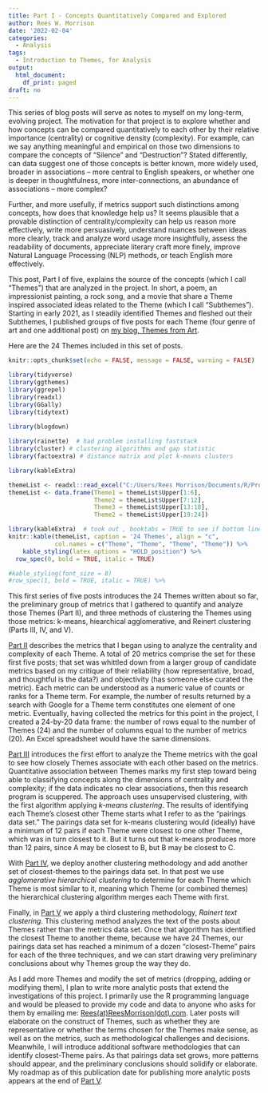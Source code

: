 ```yaml
---
title: Part I - Concepts Quantitatively Compared and Explored
author: Rees W. Morrison
date: '2022-02-04'
categories:
  - Analysis
tags:
  - Introduction to Themes, for Analysis
output:
  html_document:
    df_print: paged
draft: no
---
```


This series of blog posts will serve as notes to myself on my long-term, evolving project.   The motivation for that project is to explore whether and how concepts can be compared quantitatively to each other by their relative importance (centrality) or cognitive density (complexity).  For example, can we say anything meaningful and empirical on those two dimensions to compare the concepts of "Silence" and "Destruction"? Stated differently, can data suggest one of those concepts is better known, more widely used, broader in associations -- more central to English speakers, or whether one is deeper in thoughtfulness, more inter-connections, an abundance of associations -- more complex? 

<!--more-->

Further, and more usefully, if metrics support such distinctions among concepts, how does that knowledge help us?  It seems plausible that a provable distinction of centrality/complexity can help us reason more effectively, write more persuasively, understand nuances between ideas more clearly, track and analyze word usage more insightfully, assess the readability of documents, appreciate literary craft more finely, improve Natural Language Processing (NLP) methods, or teach English more effectively.   

This post, Part I of five, explains the source of the concepts (which I call "Themes") that are analyzed in the project. In short, a poem, an impressionist painting, a rock song, and a movie that share a Theme inspired associated ideas related to the Theme (which I call "Subthemes"). Starting in early 2021, as I steadily identified Themes and fleshed out their Subthemes, I published groups of five posts for each Theme (four genre of art and one additional post) on [my blog, Themes from Art](https://themesfromart.com/). 

<!-- did not seek to be exhaustive in subthemes nor cover them in depth.  Books have been written about each!  Names of subthemes were effort at concision and avoided using the term -->

Here are the 24 Themes included in this set of posts.

```r

knitr::opts_chunk$set(echo = FALSE, message = FALSE, warning = FALSE)

library(tidyverse)  
library(ggthemes) 
library(ggrepel) 
library(readxl) 
library(GGally)
library(tidytext) 

library(blogdown)
 
library(rainette)  # had problem installing faststack
library(cluster) # clustering algorithms and gap statistic
library(factoextra) # distance matrix and plot k-means clusters

library(kableExtra)

```


```r

themeList <- readxl::read_excel("C:/Users/Rees Morrison/Documents/R/Projects/CLIENTS/Themes/Metrics of Themes.xlsx", sheet = "SynAntonym", range = "M1:M25")
themeList <- data.frame(Theme1 = themeList$Upper[1:6],
                        Theme2 = themeList$Upper[7:12],
                        Theme3 = themeList$Upper[13:18],
                        Theme2 = themeList$Upper[19:24])

library(kableExtra)  # took out , booktabs = TRUE to see if bottom line would go away
knitr::kable(themeList, caption = '24 Themes', align = "c",
             col.names = c("Theme", "Theme", "Theme", "Theme")) %>% 
    kable_styling(latex_options = "HOLD_position") %>% 
  row_spec(0, bold = TRUE, italic = TRUE)

#kable_styling(font_size = 8)
#row_spec(1, bold = TRUE, italic = TRUE) %>%

```

This first series of five posts introduces the 24 Themes written about so far, the preliminary group of metrics that I gathered to quantify and analyze those Themes (Part II), and three methods of clustering the Themes using those metrics: k-means, hiearchical agglomerative, and Reinert clustering (Parts III, IV, and V).  

[Part II](https://themesfromart.com/post/2022-01-26-part-ii-metrics-that-suggest-centrality-or-complexity-of-a-concept/partiimetrics/) describes the metrics that I began using to analyze the centrality and complexity of each Theme.  A total of 20 metrics comprise the set for these first five posts; that set was whittled down from a larger group of candidate metrics based on my critique of their reliability (how representative, broad, and thoughtful is the data?) and objectivity (has someone else curated the metric).  Each metric can be understood as a numeric value of counts or ranks for a Theme term. For example, the number of results returned by a search with Google for a Theme term constitutes one element of one metric.  Eventually, having collected the metrics for this point in the project, I created a 24-by-20 data frame: the number of rows equal to the number of Themes (24) and the number of columns equal to the number of metrics (20).  An Excel spreadsheet would have the same dimensions.

[Part III](https://themesfromart.com/post/2022-02-04-part-iii-find-similar-themes-with-k-means-clustering/part-iii-kmeans/) introduces the first effort to analyze the Theme metrics with the goal to see how closely Themes associate with each other based on the metrics. Quantitative association between Themes marks my first step toward being able to classifying concepts along the dimensions of centrality and complexity; if the data indicates no clear associations, then this research program is scuppered. The approach uses unsupervised clustering, with the first algorithm applying *k-means clustering*. The results of identifying each Theme's closest other Theme starts what I refer to as the "pairings data set."  The pairings data set for k-means clustering would (ideally) have a minimum of 12 pairs if each Theme were closest to one other Theme, which was in turn closest to it.  But it turns out that k-means produces more than 12 pairs, since A may be closest to B, but B may be closest to C.

With [Part IV](https://themesfromart.com/post/2022-02-04-part-iv-cluster-themes-with-agglomerative-hierarchical-clustering/part-iv-hiearch/), we deploy another clustering methodology and add another set of closest-themes to the pairings data set.  In that post we use *agglomerative hierarchical clustering* to determine for each Theme which Theme is most similar to it, meaning which Theme (or combined themes) the hierarchical clustering algorithm merges each Theme with first. 

Finally, in [Part V](https://themesfromart.com/post/2022-02-04-cluster-themes-with-reinert-textual-data-clustering/part-v-reinert/) we apply a third clustering methodology, *Rainert text clustering*. This clustering method analyzes the text of the posts about Themes rather than the metrics data set.  Once that algorithm has identified the closest Theme to another theme, because we have 24 Themes, our pairings data set has reached a minimum of a dozen "closest-Theme" pairs for each of the three techniques, and we can start drawing very preliminary conclusions about why Themes group the way they do.  

As I add more Themes and modify the set of metrics (dropping, adding or modifying them), I plan to write more analytic posts that extend the investigations of this project.  I primarily use the R programming language and would be pleased to provide my code and data to anyone who asks for them by emailing me: [Rees(at)ReesMorrison(dot).com](rees@reesmorrison.com). Later posts will elaborate on the construct of  Themes, such as whether they are representative or whether the terms chosen for the Themes make sense, as well as on the metrics, such as methodological challenges and decisions.  Meanwhile, I will introduce additional software methodologies that can identify closest-Theme pairs. As that pairings data set grows, more patterns should appear, and the preliminary conclusions should solidify or elaborate.  My roadmap as of this publication date for publishing more analytic posts appears at the end of [Part V](https://themesfromart.com/post/2022-02-04-cluster-themes-with-reinert-textual-data-clustering/part-v-reinert/). 